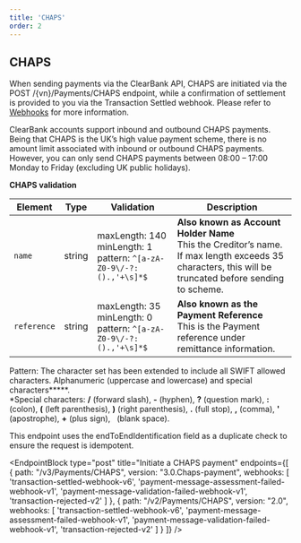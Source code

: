 ```yaml
---
title: 'CHAPS'
order: 2
---
```



## CHAPS

When sending payments via the ClearBank API, CHAPS are initiated via the POST /{vn}/Payments/CHAPS endpoint, while a confirmation of settlement is provided to you via the Transaction Settled webhook.
Please refer to [Webhooks](/docs/webhooks) for more information.

ClearBank accounts support inbound and outbound CHAPS payments. Being that CHAPS is the UK’s high value payment scheme, there is no amount limit associated with inbound or outbound CHAPS payments.
However, you can only send CHAPS payments between 08:00 – 17:00 Monday to Friday (excluding UK public holidays).

**CHAPS validation**

| Element     | Type   | Validation                                                                      | Description                                                                                                                                                                                           |
|-------------|--------|---------------------------------------------------------------------------------|-------------------------------------------------------------------------------------------------------------------------------------------------------------------------------------------------------|
| `name`      | string | maxLength: 140<br /> minLength: 1 <br /> pattern: `^[a-zA-Z0-9\/-?:().,'+\s]*$` | **Also known as Account Holder Name** <br /> This the Creditor’s name.<br /> If max length exceeds 35 characters, this will be truncated before sending to scheme.                                   |
| `reference` | string | maxLength: 35 <br /> minLength: 0 <br /> pattern: `^[a-zA-Z0-9\/-?:().,'+\s]*$` | **Also known as the Payment Reference** <br /> This is the Payment reference under remittance information.  |

Pattern: The character set has been extended to include all SWIFT allowed characters. Alphanumeric (uppercase and lowercase) and special characters*****.<br />
*Special characters: **/** (forward slash), **-** (hyphen), **?** (question mark), **:** (colon), **(** (left parenthesis), **)** (right parenthesis), **.** (full stop), **,** (comma), **'** (apostrophe), **+** (plus sign), &nbsp; (blank space).

This endpoint uses the endToEndIdentification field as a duplicate check to ensure the request is idempotent.   

<EndpointBlock
type="post"
title="Initiate a CHAPS payment"
endpoints={[
  {
    path: "/v3/Payments/CHAPS",
    version: "3.0.Chaps-payment",
    webhooks: [
      'transaction-settled-webhook-v6',
      'payment-message-assessment-failed-webhook-v1',
      'payment-message-validation-failed-webhook-v1',
      'transaction-rejected-v2'
    ]
  },
  {
    path: "/v2/Payments/CHAPS",
    version: "2.0",
    webhooks: [
      'transaction-settled-webhook-v6',
      'payment-message-assessment-failed-webhook-v1',
      'payment-message-validation-failed-webhook-v1',
      'transaction-rejected-v2'
    ]
  }
]}
/>
